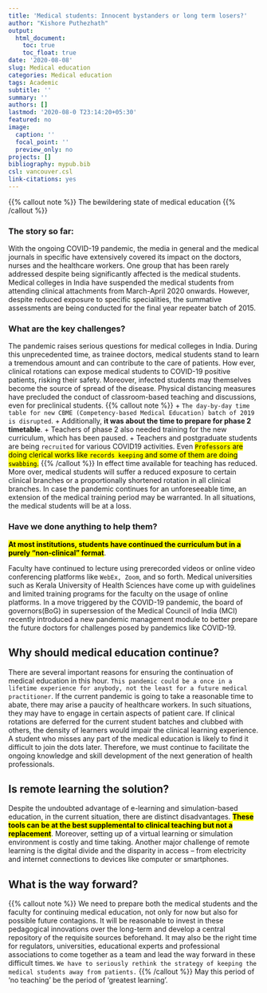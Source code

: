 ```yaml
---
title: 'Medical students: Innocent bystanders or long term losers?'
author: "Kishore Puthezhath"
output:
  html_document:
    toc: true
    toc_float: true
date: '2020-08-08'
slug: Medical education
categories: Medical education
tags: Academic
subtitle: ''
summary: ''
authors: []
lastmod: '2020-08-0 T23:14:20+05:30'
featured: no
image:
  caption: ''
  focal_point: ''
  preview_only: no
projects: []
bibliography: mypub.bib
csl: vancouver.csl
link-citations: yes
---
```


{{% callout note %}}
The bewildering state of medical education
{{% /callout %}}


### The story so far: 
With the ongoing COVID-19 pandemic, the media in general and the medical journals in specific have extensively covered its impact on the doctors, nurses and the healthcare workers. One group that has been rarely addressed despite being significantly affected is the medical students. Medical colleges in India have suspended the medical students from attending clinical attachments from March-April 2020 onwards. However, despite reduced exposure to specific specialities, the summative assessments are being conducted for the final year repeater batch of 2015.

### What are the key challenges?

The pandemic raises serious questions for medical colleges in India. During this unprecedented time, as trainee doctors, medical students stand to learn a tremendous amount and can contribute to the care of patients. How ever, clinical rotations can expose medical students to COVID-19 positive patients, risking their safety. Moreover, infected students may themselves become the source of spread of the disease. Physical distancing measures have precluded the conduct of classroom-based teaching and discussions, even for preclinical students. 
{{% callout note %}}
+ `The day-by-day time table for new CBME (Competency-based Medical Education) batch of 2019 is disrupted`. 
+ Additionally, **it was about the time to prepare for phase 2 timetable**. 
+ Teachers of phase 2 also needed training for the new curriculum, which has been paused. 
+ Teachers and postgraduate students are being `recruited` for various COVID19 activities. Even <mark>`Professors` are doing clerical works like `records keeping` and some of them are doing `swabbing`.</mark>
{{% /callout %}}
In effect time available for teaching has reduced. More over, medical students will suffer a reduced exposure to certain clinical branches or a proportionally shortened rotation in all clinical branches. In case the pandemic continues for an unforeseeable time, an extension of the medical training period may be warranted. In all situations, the medical students will be at a loss.

### Have we done anything to help them?

<mark>**At most institutions, students have continued the curriculum but in a purely “non‐clinical” format**</mark>. 

Faculty have continued to lecture using prerecorded videos or online video conferencing platforms like `WebEx, Zoom`, and so forth. Medical universities such as Kerala University of Health Sciences have come up with guidelines and limited training programs for the faculty on the usage of online platforms. In a move triggered by the COVID-19 pandemic, the board of governors(BoG) in supersession of the Medical Council of India (MCI) recently introduced a new pandemic management module to better prepare the future doctors for challenges posed by pandemics like COVID-19.

## Why should medical education continue?

There are several important reasons for ensuring the continuation of medical education in this hour. `This pandemic could be a once in a lifetime experience for anybody, not the least for a future medical practitioner`. If the current pandemic is going to take a reasonable time to abate, there may arise a paucity of healthcare workers.  In such situations, they may have to engage in certain aspects of patient care. If clinical rotations are deferred for the current student batches and clubbed with others, the density of learners would impair the clinical learning experience. A student who misses any part of the medical education is likely to find it difficult to join the dots later. Therefore, we must continue to facilitate the ongoing knowledge and skill development of the next generation of health professionals. 

## Is remote learning the solution?

Despite the undoubted advantage of e-learning and simulation-based education, in the current situation, there are distinct disadvantages. <mark>**These tools can be at the best supplemental to clinical teaching but not a replacement**</mark>. Moreover, setting up of a virtual learning or simulation environment is costly and time taking. Another major challenge of remote learning is the digital divide and the disparity in access – from electricity and internet connections to devices like computer or smartphones.

## What is the way forward?
{{% callout note %}}
We need to prepare both the medical students and the faculty for continuing medical education, not only for now but also for possible future contagions. It will be reasonable to invest in these pedagogical innovations over the long-term and develop a central repository of the requisite sources beforehand. It may also be the right time for regulators, universities, educational experts and professional associations to come together as a team and lead the way forward in these difficult times. `We have to seriously rethink the strategy of keeping the medical students away from patients.`
{{% /callout %}}
May this period of ‘no teaching’ be the period of ‘greatest learning’. 
